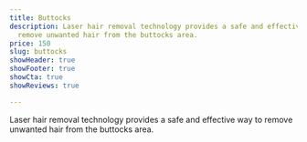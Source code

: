 ```yaml
---
title: Buttocks
description: Laser hair removal technology provides a safe and effective way to
  remove unwanted hair from the buttocks area.
price: 150
slug: buttocks
showHeader: true
showFooter: true
showCta: true
showReviews: true

---
```


Laser hair removal technology provides a safe and effective way to remove unwanted hair from the buttocks area.
